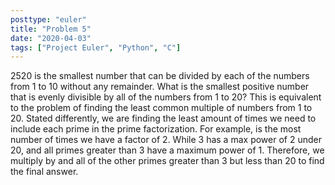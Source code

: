 ```yaml
---
posttype: "euler"
title: "Problem 5"
date: "2020-04-03"
tags: ["Project Euler", "Python", "C"]
---
```



<Card title="Problem 5 - Smallest Multiple">
  2520 is the smallest number that can be divided by each of the numbers from 1
  to 10 without any remainder. What is the smallest positive number that is
  evenly divisible by all of the numbers from 1 to 20?
</Card>

<EulerSolution>
  This is equivalent to the problem of finding the least common multiple of
  numbers from 1 to 20. Stated differently, we are finding the least amount of
  times we need to include each prime in the prime factorization. For example,
  <InlineMath math={`2^4 = 16`} /> is the most number of times we have a factor of
  2. While 3 has a max power of 2 under 20, and all primes greater than 3 have a
  maximum power of 1. Therefore, we multiply <InlineMath math={`2^4`} /> by <InlineMath
    math={`3^2`}
  /> and all of the other primes greater than 3 but less than 20 to find the final
  answer.
</EulerSolution>
